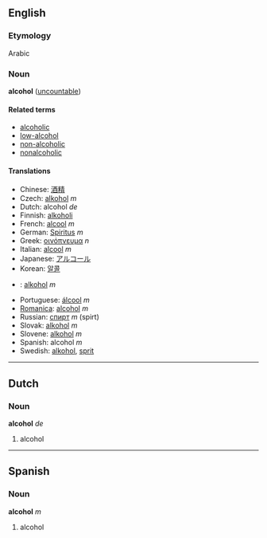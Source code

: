 ==English==
===Etymology===
Arabic

===Noun===
'''alcohol''' ([[uncountable]])

====Related terms====
*[[alcoholic]]
*[[low-alcohol]]
*[[non-alcoholic]]
*[[nonalcoholic]]

====Translations====
*Chinese: [[酒精]]
*Czech: [[alkohol]] ''m''
*Dutch: alcohol ''de''
*Finnish: [[alkoholi]]
*French: [[alcool]] ''m''
*German: [[Spiritus]] ''m''
*Greek: [[οινόπνευμα]] ''n''
*Italian: [[alcool]] ''m''
*Japanese: [[アルコール]]
*Korean: [[알콜]]
*{{pl}}: [[alkohol]] ''m''
*Portuguese: [[álcool]] ''m''
*[[Romanica]]: [[alcohol]] ''m''
*Russian: [[спирт]] ''m'' (spirt)
*Slovak: [[alkohol]] ''m''
*Slovene: [[alkohol]] ''m''
*Spanish: alcohol ''m''
*Swedish: [[alkohol]], [[sprit]]

----

==Dutch==
===Noun===
'''alcohol''' ''de''

# alcohol

----

==Spanish==
===Noun===
'''alcohol''' ''m''

# alcohol